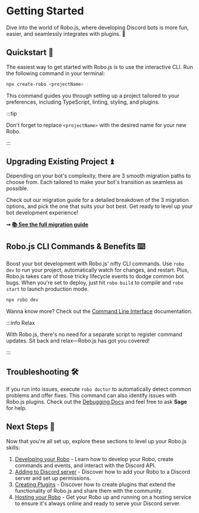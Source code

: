 # Getting Started

Dive into the world of Robo.js, where developing Discord bots is more fun, easier, and seamlessly integrates with plugins. 🎉

## Quickstart 🚀

The easiest way to get started with Robo.js is to use the interactive CLI. Run the following command in your terminal:

```bash
npx create-robo <projectName>
```

This command guides you through setting up a project tailored to your preferences, including TypeScript, linting, styling, and plugins.

:::tip

Don't forget to replace `<projectName>` with the desired name for your new Robo.

:::

## Upgrading Existing Project ⏫

Depending on your bot's complexity, there are 3 smooth migration paths to choose from. Each tailored to make your bot's transition as seamless as possible.

Check out our migration guide for a detailed breakdown of the 3 migration options, and pick the one that suits your bot best. Get ready to level up your bot development experience!

**➞ [📚 See the full migration guide](/docs/migrating)**

## Robo.js CLI Commands & Benefits ⌨️

Boost your bot development with Robo.js' nifty CLI commands. Use `robo dev` to run your project, automatically watch for changes, and restart. Plus, Robo.js takes care of those tricky lifecycle events to dodge common bot bugs. When you're set to deploy, just hit `robo build` to compile and `robo start` to launch production mode.

```bash
npx robo dev
```

Wanna know more? Check out the [Command Line Interface](/docs/advanced/command-line) documentation.

:::info Relax

With Robo.js, there's no need for a separate script to register command updates. Sit back and relax—Robo.js has got you covered!

:::

## Troubleshooting 🛠️

If you run into issues, execute `robo doctor` to automatically detect common problems and offer fixes. This command can also identify issues with Robo.js plugins. Check out the [Debugging Docs](/docs/advanced/debugging) and feel free to ask **Sage** for help.

<!--
> **Note:** You can summon **Sage** in the documentation site at any time by pressing *Command + K* or *Control + K*.
-->

## Next Steps 🧭

Now that you're all set up, explore these sections to level up your Robo.js skills:

1. [Developing your Robo](/docs/basics/overview) - Learn how to develop your Robo, create commands and events, and interact with the Discord API.
2. [Adding to Discord server](/docs/adding-to-server) - Discover how to add your Robo to a Discord server and set up permissions.
3. [Creating Plugins](/docs/advanced/plugins) - Discover how to create plugins that extend the functionality of Robo.js and share them with the community.
4. [Hosting your Robo](/docs/hosting) - Get your Robo up and running on a hosting service to ensure it's always online and ready to serve your Discord server.
